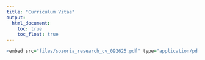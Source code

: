 ```yaml
---
title: "Curriculum Vitae"
output: 
  html_document:
    toc: true
    toc_float: true
---
```


```r
<embed src="files/sozoria_research_cv_092625.pdf" type="application/pdf" width="100%" height="800px" />
```

